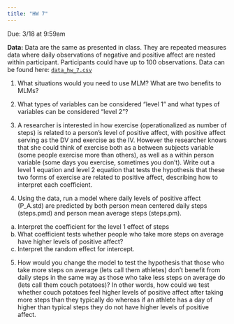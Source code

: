 ```yaml
---
title: "HW 7"
---
```



Due: 3/18 at 9:59am

**Data:** Data are the same as presented in class. They are repeated measures data where daily observations of negative and positive affect are nested within participant. Participants could have up to 100 observations. Data can be found here: [`data_hw_7.csv`](data_hw_7.csv)


1. What situations would you need to use MLM?  What are two benefits to MLMs? 

2. What types of variables can be considered "level 1" and what types of variables can be considered "level 2"?

3. A researcher is interested in how exercise (operationalized as number of steps) is related to a person's level of positive affect, with positive affect serving as the DV and exercise as the IV. However the researcher knows that she could think of exercise both as a between subjects variable (some people exercise more than others), as well as a within person variable (some days you exercise, sometimes you don't).  Write out a level 1 equation and level 2 equation that tests the hypothesis that these two forms of exercise are related to positive affect, describing how to interpret each coefficient. 

4. Using the data, run a model where daily levels of positive affect (P_A.std) are predicted by both person mean centered daily steps (steps.pmd) and person mean average steps (steps.pm). 
  a. Interpret the coefficient for the level 1 effect of steps
  b. What coefficient tests whether people who take more steps on average have higher levels of positive affect? 
  c. Interpret the random effect for intercept. 

5. How would you change the model to test the hypothesis that those who take more steps on average (lets call them athletes) don't benefit from daily steps in the same way as those who take less steps on average do (lets call them couch potatoes)? In other words, how could we test whether couch potatoes feel higher levels of positive affect after taking more steps than they typically do whereas if an athlete has a day of higher than typical steps they do not have higher levels of positive affect.    

